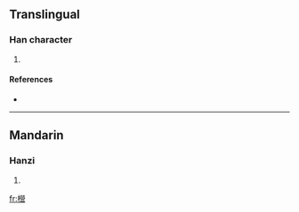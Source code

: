 ==Translingual==

===Han character===
{{Han char|rn=75|rad=木|as=17|sn=21|four=|canj=木火火口 (DFFR)}}

# {{defn|Han|sort=木17}}

====References====
* {{Han ref|kx=0562.260|dkj=15896|hdz=21322.060|uh=6AFF|ud=27391}}

----

==Mandarin==

===Hanzi===
{{cmn-hanzi|pin=[[liàn]] ([[lian4]]), [[yíng]] ([[ying2]])|wg=lien<sup>4</sup>, ying<sup>2</sup>}}

# {{defn|Mandarin}}

[[fr:櫿]]